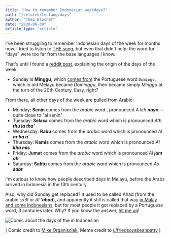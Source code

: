 ```yaml
---
title: "How to remember Indonesian weekdays?"
path: "/celoteh/tentang/days"
author: "Théo Blochet"
date: "2020-06-30"
article_type: "article"
---
```



I've been struggling to remember Indonesian days of the week for months now.
I tried to listen to [THE song](https://www.youtube.com/watch?v=VQVG53eU2gE), but even that didn't help: the word for "days" were too far from the base languages I know.

That's until I found a [reddit post](https://www.reddit.com/r/indonesia/comments/o5j3rd/senin_selasa_rabu_kamis_jumat_sabtu_minggu_itu/), explaining the origin of the days of the week.

- Sunday is **Minggu**, which [comes from](https://id.wikipedia.org/wiki/Minggu) the Portuguese word `Domingo`, which in old Melayu became _Dominggu_, then became simply _Minggu_ at the turn of the 20th Century. Easy, right?

From there, all other days of the week are pulled from Arabic:

- Monday: **Senin** comes from the _arabic_ word <Pronounce text="الإثنين" language="ar-sa" />, pronounced _A lith **nayn**_ — quite close to "al senin"
- Tuesday: **Selasa** comes from the _arabic_ word <Pronounce text="الثلاثاء" language="ar-sa" /> which is pronounced _Ath **thu la tha**’_
- Wednesday: **Rabu** comes from the _arabic_ word <Pronounce text="الأربعاء" language="ar-sa" /> which is pronounced _Al **ar ba a**’_
- Thursday: **Kamis** comes from the _arabic_ word <Pronounce text="الخميس" language="ar-sa" /> which is pronounced _Al **kha mis**_
- Friday: **Jumat** comes from the _arabic_ word <Pronounce text="الجمعه" language="ar-sa" /> which is pronounced _Al **jum ah**_
- Saturday: **Sabtu** comes from the _arabic_ word <Pronounce text="السبت" language="ar-sa" /> which is pronounced _As **sabt**_

I'm curious to know how people described days in Melayu, before the Arabs arrived in Indonesia in the 13th century.

Also, why did Sunday get replaced? It used to be called Ahad (from the arabic الأحد or _Al **‘ahad**_), and apparently it still is called that way [in Malay](https://www.reddit.com/r/indonesia/comments/o5j3rd/senin_selasa_rabu_kamis_jumat_sabtu_minggu_itu/h2nqjo6/?utm_source=reddit&utm_medium=web2x&context=3) [and some Indonesians](https://www.reddit.com/r/indonesia/comments/o5j3rd/senin_selasa_rabu_kamis_jumat_sabtu_minggu_itu/h2mvfvp/?utm_source=reddit&utm_medium=web2x&context=3), but for most people it got replaced by a Portuguese word, 3 centuries later. Why? If you know the answer, [hit me up](https://twitter.com/celotehbahasa)!

![Comic about the days of the in Indonesian][image-1]

( Comic credit to [Mike Organisciak](https://mikeorganisciak.com/), Meme credit to [u/friedsoyabeanpatty](https://www.reddit.com/user/friedsoyabeanpatty/) )

[image-1]: ../images/days_of_the_week.png
